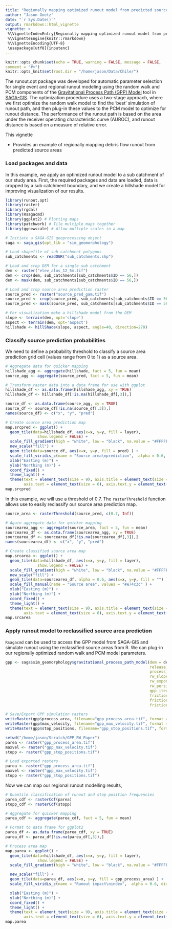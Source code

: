 ```yaml
---
title: "Regionally mapping optimized runout model from predicted source areas"
author: "Jason Goetz"
date: "`r Sys.Date()`"
output: rmarkdown::html_vignette
vignette: >
 %\VignetteIndexEntry{Regionally mapping optimized runout model from predicted source areas}
 %\VignetteEngine{knitr::rmarkdown}
 %\VignetteEncoding{UTF-8}
 \usepackage[utf8]{inputenc}
---
```


```r
knitr::opts_chunk$set(echo = TRUE, warning = FALSE, message = FALSE,
comment = "#>")
knitr::opts_knit$set(root.dir = "/home/jason/Data/Chile/")
```

The runout.opt package was developed for automatic parameter selection for
single event and regional runout modeling using the random walk and PCM components of the [Gravitational 
Process Path (GPP) Model](https://gmd.copernicus.org/articles/10/3309/2017/) tool in [SAGA-GIS](http://www.saga-gis.org). The optimization procedure uses a two-stage approach,
where we first optimize the random walk model to find the 'best' simulation of runout path,
and then plug-in these values to the PCM model to optimize for runout distance. The performance
of the runout path is based on the area under the receiver operating characteristic curve (AUROC),
and runout distance is based on a measure of relative error.

This vignette

* Provides an example of regionally mapping debris flow runout from predicted source areas


### Load packages and data

In this example, we apply an optimized runout model to a sub catchment of our
study area. First, the required packages and data are loaded, data is cropped by a
sub catchment boundary, and we create a hillshade model for improving visualization
of our results.

```r
library(runout.opt)
library(raster)
library(rgdal)
library(Rsagacmd)
library(ggplot2) # Plotting maps
library(patchwork) # Tile multiple maps together
library(ggnewscale) # Allow multiple scales in a map

# Initiate a SAGA-GIS geoprocessing object
saga <- saga_gis(opt_lib = "sim_geomorphology")

# Load shapefile of sub catchment polygons
sub_catchments <- readOGR("sub_catchments.shp")

# Load and crop DEM for a single sub catchment
dem <- raster("elev_alos_12_5m.tif")
dem <- crop(dem, sub_catchments[sub_catchments$ID == 56,])
dem <- mask(dem, sub_catchments[sub_catchments$ID == 56,])

# Load and crop source area prediction raster
source_pred <- raster("source_pred_gam.tif")
source_pred <- crop(source_pred, sub_catchments[sub_catchments$ID == 56,])
source_pred <- mask(source_pred, sub_catchments[sub_catchments$ID == 56,])

# For visualization make a hillshade model from the DEM
slope <- terrain(dem, opt='slope')
aspect <- terrain(dem, opt='aspect')
hillshade <- hillShade(slope, aspect, angle=40, direction=270)
```

### Classify source prediction probabilities

We need to define a probability threshold to classify a source area prediction
grid cell (values range from 0 to 1) as a source area.

```r
# Aggregate data for quicker mapping
hillshade_agg <- aggregate(hillshade, fact = 5, fun = mean)
source_agg <- aggregate(source_pred, fact = 5, fun = mean)

# Transform raster data into a data frame for use with ggplot
hillshade_df <- as.data.frame(hillshade_agg, xy = TRUE)
hillshade_df <- hillshade_df[!is.na(hillshade_df[,3]),]

source_df <- as.data.frame(source_agg, xy = TRUE)
source_df <- source_df[!is.na(source_df[,3]),]
names(source_df) <- c("x", "y", "pred")

# Create source area prediction map
map.srcpred <- ggplot() +
  geom_tile(data=hillshade_df, aes(x=x, y=y, fill = layer),
              show.legend = FALSE) +
  scale_fill_gradient(high = "white", low = "black", na.value = "#FFFFFF") +
  new_scale("fill") +
  geom_tile(data=source_df, aes(x=x, y=y, fill = pred) ) +
  scale_fill_viridis_c(name = "Source area\nprediction",  alpha = 0.6, direction = -1) +
  xlab("Easting (m)") +
  ylab("Northing (m)") +
  coord_fixed() +
  theme_light() +
  theme(text = element_text(size = 9), axis.title = element_text(size = 9),
        axis.text = element_text(size = 6), axis.text.y = element_text(angle = 90))
map.srcpred
```

In this example, we will use a threshold of 0.7. The `rasterThreshold` function
allows use to easily reclassify our source area prediction map.

```r
source_area <- rasterThreshold(source_pred, c(0.7, Inf))

# Again aggregate data for quicker mapping
sourcearea_agg <- aggregate(source_area, fact = 5, fun = mean)
sourcearea_df <- as.data.frame(sourcearea_agg, xy = TRUE)
sourcearea_df <- sourcearea_df[!is.na(sourcearea_df[,3]),]
names(sourcearea_df) <- c("x", "y", "pred")

# Create classified source area map
map.srcarea <- ggplot() +
  geom_tile(data=hillshade_df, aes(x=x, y=y, fill = layer),
              show.legend = FALSE) +
  scale_fill_gradient(high = "white", low = "black", na.value = "#FFFFFF") +
  new_scale("fill") +
  geom_tile(data=sourcearea_df, alpha = 0.6, aes(x=x, y=y, fill = "") ) +
  scale_fill_manual(name = "Source area", values = "#e74c3c" ) +
  xlab("Easting (m)") +
  ylab("Northing (m)") +
  coord_fixed() +
  theme_light() +
  theme(text = element_text(size = 9), axis.title = element_text(size = 9),
        axis.text = element_text(size = 6), axis.text.y = element_text(angle = 90))
map.srcarea
```

### Apply runout model to reclassified source area prediction

`Rsagacmd` can be used to access the GPP model from SAGA-GIS and simulate runout using the
reclassified source areas from R. We can plug-in our regionally optimized random walk and 
PCM model parameters.

```r
gpp <- saga$sim_geomorphology$gravitational_process_path_model(dem = dem, 
                                                               release_areas = source_area,
                                                               process_path_model = 1,
                                                               rw_slope_thres = 40,
                                                               rw_exponent = 3,
                                                               rw_persistence = 1.9,
                                                               gpp_iterations = 1000,
                                                               friction_model = 5,
                                                               friction_mu = 0.11,
                                                               friction_mass_to_drag = 40)

# Save/Export GPP simulation rasters
writeRaster(gpp$process_area, filename="gpp_process_area.tif", format = "GTiff")
writeRaster(gpp$max_velocity, filename="gpp_max_velocity.tif", format = "GTiff")
writeRaster(gpp$stop_positions, filename="gpp_stop_positions.tif", format = "GTiff")
```

```r
setwd("/home/jason/Scratch/GPP_RW_Paper")
parea <- raster("gpp_process_area.tif")
maxvel <- raster("gpp_max_velocity.tif")
stopp <- raster("gpp_stop_positions.tif")
```

```r
# Load exported rasters
parea <- raster("gpp_process_area.tif")
maxvel <- raster("gpp_max_velocity.tif")
stopp <- raster("gpp_stop_positions.tif")
```

Now we can map our regional runout modelling results,

```r
# Quantile classification of runout and stop position frequencies
parea_cdf <- rasterCdf(parea)
stopp_cdf <- rasterCdf(stopp)

# Aggregate for quicker mapping
parea_cdf <- aggregate(parea_cdf, fact = 5, fun = mean)

# Format to data frame for ggplot2
parea_df <- as.data.frame(parea_cdf, xy = TRUE)
parea_df <- parea_df[!is.na(parea_df[,3]),]

# Process area map
map.parea <- ggplot() +
  geom_tile(data=hillshade_df, aes(x=x, y=y, fill = layer),
              show.legend = FALSE) +
  scale_fill_gradient(high = "white", low = "black", na.value = "#FFFFFF") +

  new_scale("fill") +
  geom_tile(data=parea_df, aes(x=x, y=y, fill = gpp_process_area) ) +
  scale_fill_viridis_c(name = "Runout impact\nindex",  alpha = 0.6, direction = -1) +

  xlab("Easting (m)") +
  ylab("Northing (m)") +
  coord_fixed() +
  theme_light() +
  theme(text = element_text(size = 9), axis.title = element_text(size = 9),
        axis.text = element_text(size = 6), axis.text.y = element_text(angle = 90))
map.parea
```
